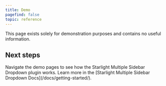 ```yaml
---
title: Demo
pagefind: false
topic: reference
---
```


This page exists solely for demonstration purposes and contains no useful information.


## Next steps

<CardGrid stagger>
  <Card title="Explore the demo" icon="magnifier">
    Navigate the demo pages to see how the Starlight Multiple Sidebar Dropdown
    plugin works.
  </Card>
  <Card title="Read the docs" icon="open-book">
    Learn more in the [Starlight Multiple Sidebar Dropdown
    Docs](/docs/getting-started/).
  </Card>
</CardGrid>
